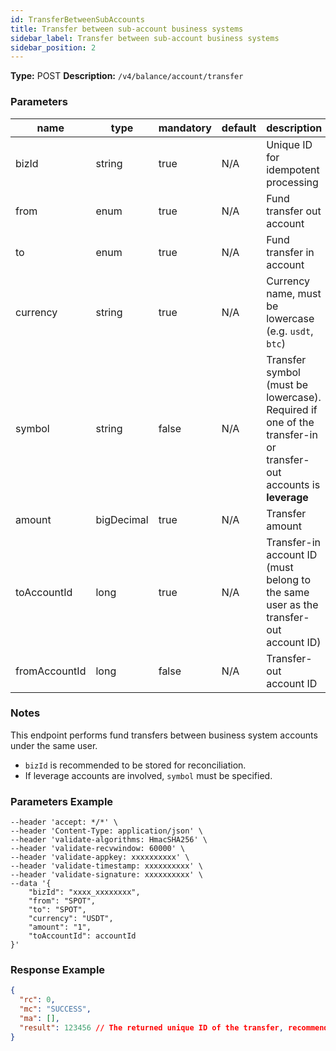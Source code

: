 ```yaml
---
id: TransferBetweenSubAccounts
title: Transfer between sub-account business systems
sidebar_label: Transfer between sub-account business systems
sidebar_position: 2
---
```


**Type:** POST **Description:** `/v4/balance/account/transfer`

### Parameters

| name | type | mandatory | default | description | ranges |
| --- | --- | --- | --- | --- | --- |
| bizId | string | true | N/A | Unique ID for idempotent processing | Maximum length: 128 |
| from | enum | true | N/A | Fund transfer out account | [bizType enum](#bizType) |
| to | enum | true | N/A | Fund transfer in account | [bizType enum](#bizType) |
| currency | string | true | N/A | Currency name, must be lowercase (e.g. `usdt`, `btc`) |  |
| symbol | string | false | N/A | Transfer symbol (must be lowercase). Required if one of the transfer-in or transfer-out accounts is **leverage** |  |
| amount | bigDecimal | true | N/A | Transfer amount |  |
| toAccountId | long | true | N/A | Transfer-in account ID (must belong to the same user as the transfer-out account ID) |  |
| fromAccountId | long | false | N/A | Transfer-out account ID |  |

### Notes

This endpoint performs fund transfers between business system accounts under the same user.

- `bizId` is recommended to be stored for reconciliation.
- If leverage accounts are involved, `symbol` must be specified.

### Parameters Example

```curl --location --request POST 'https://sapi.xt.com/v4/balance/account/transfer' \
--header 'accept: */*' \
--header 'Content-Type: application/json' \
--header 'validate-algorithms: HmacSHA256' \
--header 'validate-recvwindow: 60000' \
--header 'validate-appkey: xxxxxxxxxx' \
--header 'validate-timestamp: xxxxxxxxxx' \
--header 'validate-signature: xxxxxxxxxx' \
--data '{
    "bizId": "xxxx_xxxxxxxx",
    "from": "SPOT",
    "to": "SPOT",
    "currency": "USDT",
    "amount": "1",
    "toAccountId": accountId
}'
```

### Response Example

```json title="Response"
{
  "rc": 0,
  "mc": "SUCCESS",
  "ma": [],
  "result": 123456 // The returned unique ID of the transfer, recommended to store for reconciliation
}
```
